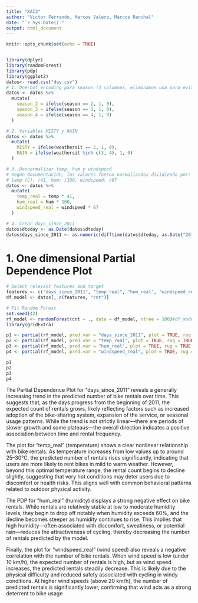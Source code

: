 ```yaml
---
title: "XAI3"
author: "Victor Ferrando, Marcos Valero, Marcos Ranchal"
date: "`r Sys.Date()`"
output: html_document
---
```


```r
knitr::opts_chunk$set(echo = TRUE)


library(dplyr)
library(randomForest)
library(pdp)
library(ggplot2)
datos<- read.csv("day.csv")
# 1. One-hot encoding para season (3 columnas, eliminamos una para evitar multicolinealidad)
datos <- datos %>%
  mutate(
    season_2 = ifelse(season == 2, 1, 0),
    season_3 = ifelse(season == 3, 1, 0),
    season_4 = ifelse(season == 4, 1, 0)
  )

# 2. Variables MISTY y RAIN
datos <- datos %>%
  mutate(
    MISTY = ifelse(weathersit == 2, 1, 0),
    RAIN = ifelse(weathersit %in% c(3, 4), 1, 0)
  )

# 3. Desnormalizar temp, hum y windspeed
# Según documentación, los valores fueron normalizados dividiendo por:
# temp (C): /41, hum: /100, windspeed: /67
datos <- datos %>%
  mutate(
    temp_real = temp * 41,
    hum_real = hum * 100,
    windspeed_real = windspeed * 67
  )

# 4. Crear days_since_2011
datos$dteday <- as.Date(datos$dteday)
datos$days_since_2011 <- as.numeric(difftime(datos$dteday, as.Date("2011-01-01"), units = "days"))

```

# 1. One dimensional Partial Dependence Plot

```r
# Select relevant features and target
features <- c("days_since_2011", "temp_real", "hum_real", "windspeed_real")
df_model <- datos[, c(features, "cnt")]

# Fit Random Forest
set.seed(42)
rf_model <- randomForest(cnt ~ ., data = df_model, ntree = 100)#df_model
library(gridExtra)

p1 <- partial(rf_model, pred.var = "days_since_2011", plot = TRUE, rug = TRUE, main = "Effect of Days Since 2011")
p2 <- partial(rf_model, pred.var = "temp_real", plot = TRUE, rug = TRUE, main = "Effect of Temperature")
p3 <- partial(rf_model, pred.var = "hum_real", plot = TRUE, rug = TRUE, main = "Effect of Humidity")
p4 <- partial(rf_model, pred.var = "windspeed_real", plot = TRUE, rug = TRUE, main = "Effect of Wind Speed")

p1
p2
p3
p4
```

The Partial Dependence Plot for "days_since_2011" reveals a generally increasing trend in the predicted number of bike rentals over time. This suggests that, as the days progress from the beginning of 2011, the expected count of rentals grows, likely reflecting factors such as increased adoption of the bike-sharing system, expansion of the service, or seasonal usage patterns. While the trend is not strictly linear—there are periods of slower growth and some plateaus—the overall direction indicates a positive association between time and rental frequency.

The plot for "temp_real" (temperature) shows a clear nonlinear relationship with bike rentals. As temperature increases from low values up to around 25–30°C, the predicted number of rentals rises significantly, indicating that users are more likely to rent bikes in mild to warm weather. However, beyond this optimal temperature range, the rental count begins to decline slightly, suggesting that very hot conditions may deter users due to discomfort or health risks. This aligns well with common behavioral patterns related to outdoor physical activity.

The PDP for "hum_real" (humidity) displays a strong negative effect on bike rentals. While rentals are relatively stable at low to moderate humidity levels, they begin to drop off notably when humidity exceeds 60%, and the decline becomes steeper as humidity continues to rise. This implies that high humidity—often associated with discomfort, sweatiness, or potential rain—reduces the attractiveness of cycling, thereby decreasing the number of rentals predicted by the model.

Finally, the plot for "windspeed_real" (wind speed) also reveals a negative correlation with the number of bike rentals. When wind speed is low (under 10 km/h), the expected number of rentals is high, but as wind speed increases, the predicted rentals steadily decrease. This is likely due to the physical difficulty and reduced safety associated with cycling in windy conditions. At higher wind speeds (above 20 km/h), the number of predicted rentals is significantly lower, confirming that wind acts as a strong deterrent to bike usage
